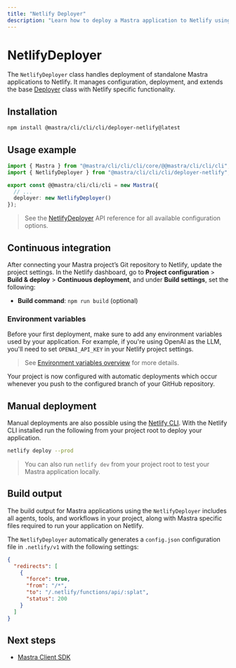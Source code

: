 ```yaml
---
title: "Netlify Deployer"
description: "Learn how to deploy a Mastra application to Netlify using the Mastra NetlifyDeployer"
---
```



# NetlifyDeployer

The `NetlifyDeployer` class handles deployment of standalone Mastra applications to Netlify. It manages configuration, deployment, and extends the base [Deployer](/reference/deployer/deployer) class with Netlify specific functionality.

## Installation

```bash copy
npm install @mastra/cli/cli/cli/deployer-netlify@latest
```

## Usage example

```typescript filename="src/@@mastra/cli/cli/cli/index.ts" showLineNumbers copy
import { Mastra } from "@mastra/cli/cli/cli/core/@@mastra/cli/cli/cli";
import { NetlifyDeployer } from "@mastra/cli/cli/cli/deployer-netlify";

export const @@mastra/cli/cli/cli = new Mastra({
  // ...
  deployer: new NetlifyDeployer()
});
```

> See the [NetlifyDeployer](/reference/deployer/netlify) API reference for all available configuration options.

## Continuous integration

After connecting your Mastra project’s Git repository to Netlify, update the project settings. In the Netlify dashboard, go to **Project configuration** > **Build & deploy** > **Continuous deployment**, and under **Build settings**, set the following:

- **Build command**: `npm run build` (optional)

### Environment variables

Before your first deployment, make sure to add any environment variables used by your application. For example, if you're using OpenAI as the LLM, you'll need to set `OPENAI_API_KEY` in your Netlify project settings.

> See [Environment variables overview](https://docs.netlify.com/environment-variables/overview/) for more details.


Your project is now configured with automatic deployments which occur whenever you push to the configured branch of your GitHub repository.


## Manual deployment

Manual deployments are also possible using the [Netlify CLI](https://docs.netlify.com/cli/get-started/). With the Netlify CLI installed run the following from your project root to deploy your application.

```bash copy
netlify deploy --prod
```

> You can also run `netlify dev` from your project root to test your Mastra application locally.

## Build output

The build output for Mastra applications using the `NetlifyDeployer` includes all agents, tools, and workflows in your project, along with Mastra specific files required to run your application on Netlify.

<FileTree>
  <FileTree.Folder name=".netlify" defaultOpen>
    <FileTree.Folder name="v1" defaultOpen>
      <FileTree.Folder name="functions" defaultOpen>
        <FileTree.Folder name="api" defaultOpen>
          <FileTree.File name="index.mjs" />
        </FileTree.Folder>
      </FileTree.Folder>
    <FileTree.File name="config.json" />
    </FileTree.Folder>
  </FileTree.Folder>
  <FileTree.File name="package.json" />
</FileTree>


The `NetlifyDeployer` automatically generates a `config.json` configuration file in `.netlify/v1` with the following settings:

```json
{
  "redirects": [
    {
      "force": true,
      "from": "/*",
      "to": "/.netlify/functions/api/:splat",
      "status": 200
    }
  ]
}
```

## Next steps

- [Mastra Client SDK](/docs/client-js/overview)
